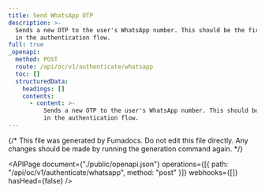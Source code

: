 ```yaml
---
title: Send WhatsApp OTP
description: >-
  Sends a new OTP to the user's WhatsApp number. This should be the first step
  in the authentication flow.
full: true
_openapi:
  method: POST
  route: /api/oc/v1/authenticate/whatsapp
  toc: []
  structuredData:
    headings: []
    contents:
      - content: >-
          Sends a new OTP to the user's WhatsApp number. This should be the first step
          in the authentication flow.
---
```


{/* This file was generated by Fumadocs. Do not edit this file directly. Any changes should be made by running the generation command again. */}  

<APIPage
  document={"./public/openapi.json"}
  operations={[{ path: "/api/oc/v1/authenticate/whatsapp", method: "post" }]}
  webhooks={[]}
  hasHead={false}
/>
